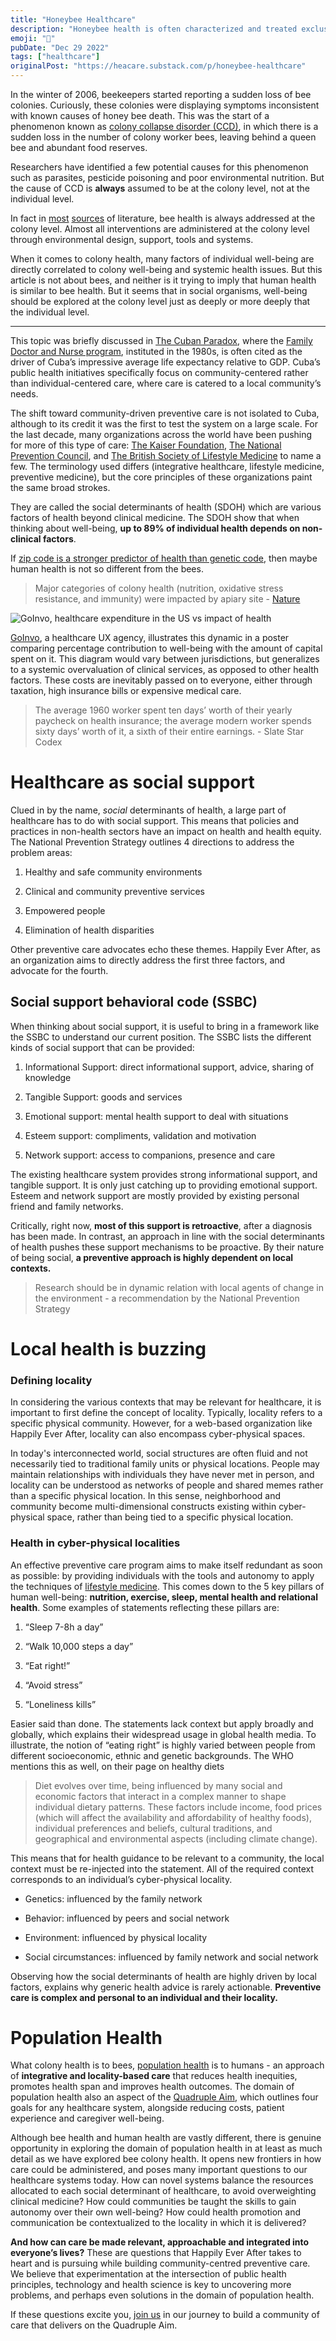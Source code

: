```yaml
---
title: "Honeybee Healthcare"
description: "Honeybee health is often characterized and treated exclusively at the colony level. Similarly, a community-centered approach to human well-being has the potential to reframe global healthcare systems."
emoji: "🐝"
pubDate: "Dec 29 2022"
tags: ["healthcare"]
originalPost: "https://heacare.substack.com/p/honeybee-healthcare"
---
```


In the winter of 2006, beekeepers started reporting a sudden loss of bee colonies. Curiously, these colonies were displaying symptoms inconsistent with known causes of honey bee death. This was the start of a phenomenon known as [colony collapse disorder (CCD)](https://www.epa.gov/pollinator-protection/colony-collapse-disorder), in which there is a sudden loss in the number of colony worker bees, leaving behind a queen bee and abundant food reserves.

Researchers have identified a few potential causes for this phenomenon such as parasites, pesticide poisoning and poor environmental nutrition. But the cause of CCD is **always** assumed to be at the colony level, not at the individual level.

In fact in [most](https://www.nature.com/articles/s41598-019-41281-3) [sources](https://www.sciencedirect.com/science/article/abs/pii/S0048969719337362) of literature, bee health is always addressed at the colony level. Almost all interventions are administered at the colony level through environmental design, support, tools and systems.

When it comes to colony health, many factors of individual well-being are directly correlated to colony well-being and systemic health issues. But this article is not about bees, and neither is it trying to imply that human health is similar to bee health. But it seems that in social organisms, well-being should be explored at the colony level just as deeply or more deeply that the individual level.

* * *

This topic was briefly discussed in [The Cuban Paradox](https://heacare.substack.com/p/the-cuban-paradox), where the [Family Doctor and Nurse program](https://journalofethics.ama-assn.org/article/health-equity-cuban-style/2021-03), instituted in the 1980s, is often cited as the driver of Cuba’s impressive average life expectancy relative to GDP. Cuba’s public health initiatives specifically focus on community-centered rather than individual-centered care, where care is catered to a local community’s needs.

The shift toward community-driven preventive care is not isolated to Cuba, although to its credit it was the first to test the system on a large scale. For the last decade, many organizations across the world have been pushing for more of this type of care: [The Kaiser Foundation](https://www.kff.org/), [The National Prevention Council](https://www.ncbi.nlm.nih.gov/books/NBK305199/), and [The British Society of Lifestyle Medicine](https://bslm.org.uk/) to name a few. The terminology used differs (integrative healthcare, lifestyle medicine, preventive medicine), but the core principles of these organizations paint the same broad strokes.

They are called the social determinants of health (SDOH) which are various factors of health beyond clinical medicine. The SDOH show that when thinking about well-being, **up to 89% of individual health depends on non-clinical factors**.

If [zip code is a stronger predictor of health than genetic code](https://pubmed.ncbi.nlm.nih.gov/27513279/), then maybe human health is not so different from the bees.

> Major categories of colony health (nutrition, oxidative stress resistance, and immunity) were impacted by apiary site - [Nature](https://pubmed.ncbi.nlm.nih.gov/30894619/)

![GoInvo, healthcare expenditure in the US vs impact of health](https://substackcdn.com/image/fetch/w_1456,c_limit,f_auto,q_auto:good,fl_progressive:steep/https%3A%2F%2Fbucketeer-e05bbc84-baa3-437e-9518-adb32be77984.s3.amazonaws.com%2Fpublic%2Fimages%2F490a2555-1bbe-4407-a7ba-c59e3d85bcfc_2000x1850.jpeg "GoInvo, healthcare expenditure in the US vs impact of health")

[GoInvo](https://www.goinvo.com/vision/determinants-of-health/), a healthcare UX agency, illustrates this dynamic in a poster comparing percentage contribution to well-being with the amount of capital spent on it. This diagram would vary between jurisdictions, but generalizes to a systemic overvaluation of clinical services, as opposed to other health factors. These costs are inevitably passed on to everyone, either through taxation, high insurance bills or expensive medical care.

> The average 1960 worker spent ten days’ worth of their yearly paycheck on health insurance; the average modern worker spends sixty days’ worth of it, a sixth of their entire earnings. - Slate Star Codex

# Healthcare as social support

Clued in by the name, _social_ determinants of health, a large part of healthcare has to do with social support. This means that policies and practices in non-health sectors have an impact on health and health equity. The National Prevention Strategy outlines 4 directions to address the problem areas:

1.  Healthy and safe community environments
    
2.  Clinical and community preventive services
    
3.  Empowered people
    
4.  Elimination of health disparities
    

Other preventive care advocates echo these themes. Happily Ever After, as an organization aims to directly address the first three factors, and advocate for the fourth.

## Social support behavioral code (SSBC)

When thinking about social support, it is useful to bring in a framework like the SSBC to understand our current position. The SSBC lists the different kinds of social support that can be provided:

1.  Informational Support: direct informational support, advice, sharing of knowledge
    
2.  Tangible Support: goods and services
    
3.  Emotional support: mental health support to deal with situations
    
4.  Esteem support: compliments, validation and motivation
    
5.  Network support: access to companions, presence and care
    

The existing healthcare system provides strong informational support, and tangible support. It is only just catching up to providing emotional support. Esteem and network support are mostly provided by existing personal friend and family networks.

Critically, right now, **most of this support is retroactive**, after a diagnosis has been made. In contrast, an approach in line with the social determinants of health pushes these support mechanisms to be proactive. By their nature of being social, **a preventive approach is highly dependent on local contexts.**

> Research should be in dynamic relation with local agents of change in the environment - a recommendation by the National Prevention Strategy

# Local health is buzzing

### Defining locality

In considering the various contexts that may be relevant for healthcare, it is important to first define the concept of locality. Typically, locality refers to a specific physical community. However, for a web-based organization like Happily Ever After, locality can also encompass cyber-physical spaces.

In today's interconnected world, social structures are often fluid and not necessarily tied to traditional family units or physical locations. People may maintain relationships with individuals they have never met in person, and locality can be understood as networks of people and shared memes rather than a specific physical location. In this sense, neighborhood and community become multi-dimensional constructs existing within cyber-physical space, rather than being tied to a specific physical location.

### Health in cyber-physical localities

An effective preventive care program aims to make itself redundant as soon as possible: by providing individuals with the tools and autonomy to apply the techniques of [lifestyle medicine](https://bslm.org.uk/lifestyle-medicine-in-practice/). This comes down to the 5 key pillars of human well-being: **nutrition, exercise, sleep, mental health and relational health**. Some examples of statements reflecting these pillars are:

1.  “Sleep 7-8h a day”
    
2.  “Walk 10,000 steps a day”
    
3.  “Eat right!”
    
4.  “Avoid stress”
    
5.  “Loneliness kills”
    

Easier said than done. The statements lack context but apply broadly and globally, which explains their widespread usage in global health media. To illustrate, the notion of “eating right” is highly varied between people from different socioeconomic, ethnic and genetic backgrounds. The WHO mentions this as well, on their page on healthy diets

> Diet evolves over time, being influenced by many social and economic factors that interact in a complex manner to shape individual dietary patterns. These factors include income, food prices (which will affect the availability and affordability of healthy foods), individual preferences and beliefs, cultural traditions, and geographical and environmental aspects (including climate change).

This means that for health guidance to be relevant to a community, the local context must be re-injected into the statement. All of the required context corresponds to an individual’s cyber-physical locality.

*   Genetics: influenced by the family network
    
*   Behavior: influenced by peers and social network
    
*   Environment: influenced by physical locality
    
*   Social circumstances: influenced by family network and social network
    

Observing how the social determinants of health are highly driven by local factors, explains why generic health advice is rarely actionable. **Preventive care is complex and personal to an individual and their locality.**

# Population Health

What colony health is to bees, [population health](https://www.kingsfund.org.uk/publications/vision-population-health) is to humans - an approach of **integrative and locality-based care** that reduces health inequities, promotes health span and improves health outcomes. The domain of population health also an aspect of the [Quadruple Aim](https://www.ncbi.nlm.nih.gov/pmc/articles/PMC7393915/), which outlines four goals for any healthcare system, alongside reducing costs, patient experience and caregiver well-being.

Although bee health and human health are vastly different, there is genuine opportunity in exploring the domain of population health in at least as much detail as we have explored bee colony health. It opens new frontiers in how care could be administered, and poses many important questions to our healthcare systems today. How can novel systems balance the resources allocated to each social determinant of healthcare, to avoid overweighting clinical medicine? How could communities be taught the skills to gain autonomy over their own well-being? How could health promotion and communication be contextualized to the locality in which it is delivered?

**And how can care be made relevant, approachable and integrated into everyone’s lives?** These are questions that Happily Ever After takes to heart and is pursuing while building community-centred preventive care. We believe that experimentation at the intersection of public health principles, technology and health science is key to uncovering more problems, and perhaps even solutions in the domain of population health.

If these questions excite you, [join us](https://www.notion.so/Getting-Started-Guide-56db52964ff04cc98ea309a64c4b7723) in our journey to build a community of care that delivers on the Quadruple Aim.
